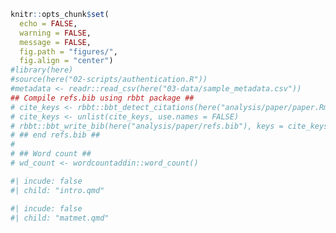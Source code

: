 
```r
knitr::opts_chunk$set(
  echo = FALSE,
  warning = FALSE,
  message = FALSE,
  fig.path = "figures/",
  fig.align = "center")
#library(here)
#source(here("02-scripts/authentication.R"))
#metadata <- readr::read_csv(here("03-data/sample_metadata.csv"))
## Compile refs.bib using rbbt package ##
# cite_keys <- rbbt::bbt_detect_citations(here("analysis/paper/paper.Rmd")) 
# cite_keys <- unlist(cite_keys, use.names = FALSE)
# rbbt::bbt_write_bib(here("analysis/paper/refs.bib"), keys = cite_keys, overwrite = T, translator = "bibtex")
# ## end refs.bib ##
# 
# ## Word count ##
# wd_count <- wordcountaddin::word_count()
```

```r
#| incude: false
#| child: "intro.qmd"
```

```r
#| incude: false
#| child: "matmet.qmd"
```

